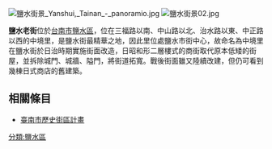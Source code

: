 {{otheruses|subject=台南市鹽水區中正路、中山路一帶的老街區|other=鹽水區橋南路的老街|橋南老街}} 

{{unreferenced|time=2014-05-30T08:27:53+00:00}}
[[File:鹽水街景_Yanshui,_Tainan_-_panoramio.jpg|thumb]]
[[File:鹽水街景02.jpg|thumb]]

'''鹽水老街'''位於[[台南市|台南市]][[鹽水區|鹽水區]]，位在三福路以南、中山路以北、治水路以東、中正路以西的中境里，是鹽水街最精華之地，因此里位處鹽水市街中心，故命名為中境里在鹽水街於日治時期實施街面改造，日昭和形二層樓式的商街取代原本低矮的街屋，並拆除城門、城牆、隘門，將街道拓寬。戰後街面雖又陸續改建，但仍可看到幾棟日式商店的舊建築。

==相關條目==
*[[臺南市歷史街區計畫|臺南市歷史街區計畫]]

{{台灣老街}}

[[分類:鹽水區|分類:鹽水區]]